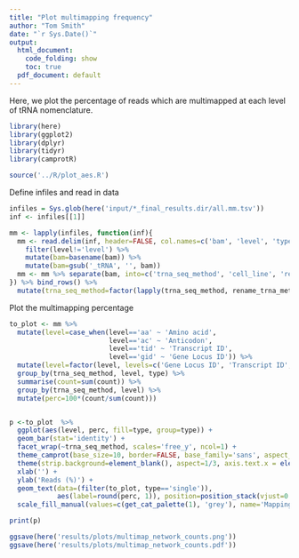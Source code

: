 ```yaml
---
title: "Plot multimapping frequency"
author: "Tom Smith"
date: "`r Sys.Date()`"
output:
  html_document:
    code_folding: show
    toc: true
  pdf_document: default
---
```


Here, we plot the percentage of reads which are multimapped at each level of tRNA nomenclature.

```r
library(here)
library(ggplot2)
library(dplyr)
library(tidyr)
library(camprotR)

source('../R/plot_aes.R')
```

Define infiles and read in data

```r

infiles = Sys.glob(here('input/*_final_results.dir/all.mm.tsv'))
inf <- infiles[[1]]

mm <- lapply(infiles, function(inf){
  mm <- read.delim(inf, header=FALSE, col.names=c('bam', 'level', 'type', 'count')) %>%
    filter(level!='level') %>%
    mutate(bam=basename(bam)) %>%
    mutate(bam=gsub('_tRNA', '', bam))
  mm <- mm %>% separate(bam, into=c('trna_seq_method', 'cell_line', 'replicate', NA, NA))
}) %>% bind_rows() %>%
  mutate(trna_seq_method=factor(lapply(trna_seq_method, rename_trna_method), levels=trna_method_rename))


```

Plot the multimapping percentage
```r
to_plot <- mm %>%
  mutate(level=case_when(level=='aa' ~ 'Amino acid',
                         level=='ac' ~ 'Anticodon',
                         level=='tid' ~ 'Transcript ID',
                         level=='gid' ~ 'Gene Locus ID')) %>%
  mutate(level=factor(level, levels=c('Gene Locus ID', 'Transcript ID', 'Anticodon', 'Amino acid'))) %>%
  group_by(trna_seq_method, level, type) %>%
  summarise(count=sum(count)) %>%
  group_by(trna_seq_method, level) %>%
  mutate(perc=100*(count/sum(count)))


p <-to_plot  %>%
  ggplot(aes(level, perc, fill=type, group=type)) +
  geom_bar(stat='identity') +
  facet_wrap(~trna_seq_method, scales='free_y', ncol=1) +
  theme_camprot(base_size=10, border=FALSE, base_family='sans', aspect_square=FALSE) +
  theme(strip.background=element_blank(), aspect=1/3, axis.text.x = element_text(angle=45, vjust=1, hjust=1)) +
  xlab('') +
  ylab('Reads (%)') +
  geom_text(data=(filter(to_plot, type=='single')),
            aes(label=round(perc, 1)), position=position_stack(vjust=0.5)) +
  scale_fill_manual(values=c(get_cat_palette(1), 'grey'), name='Mapping to', labels=c('Multiple tRNAs', 'Single tRNA'))

print(p)

ggsave(here('results/plots/multimap_network_counts.png'))
ggsave(here('results/plots/multimap_network_counts.pdf'))
```



